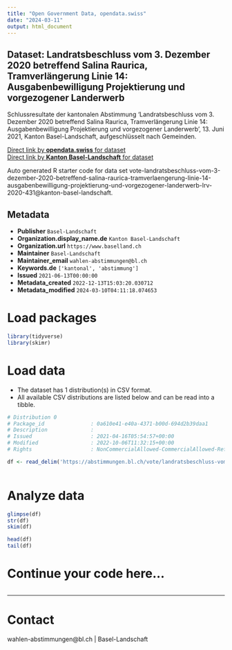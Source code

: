 ```yaml
---
title: "Open Government Data, opendata.swiss"
date: "2024-03-11"
output: html_document
---
```


## Dataset: Landratsbeschluss vom 3. Dezember 2020 betreffend Salina Raurica, Tramverlängerung Linie 14: Ausgabenbewilligung Projektierung und vorgezogener Landerwerb

Schlussresultate der kantonalen Abstimmung 'Landratsbeschluss vom 3. Dezember 2020 betreffend Salina Raurica, Tramverlängerung Linie 14: Ausgabenbewilligung Projektierung und vorgezogener Landerwerb ', 13. Juni 2021, Kanton Basel-Landschaft, aufgeschlüsselt nach Gemeinden.

[Direct link by **opendata.swiss** for dataset](https://opendata.swiss/de/dataset/landratsbeschluss-vom-3-dezember-2020-betreffend-salina-raurica-tramverlangerung-linie-14-ausga)<br>
[Direct link by **Kanton Basel-Landschaft** for dataset](https://abstimmungen.bl.ch/vote/landratsbeschluss-vom-3-dezember-2020-betreffend-salina-raurica-tramverlaengerung-linie-14-ausgabenbewilligung-projektierung-und-vorgezogener-landerwerb-lrv-2020-431/data)

Auto generated R starter code for data set vote-landratsbeschluss-vom-3-dezember-2020-betreffend-salina-raurica-tramverlaengerung-linie-14-ausgabenbewilligung-projektierung-und-vorgezogener-landerwerb-lrv-2020-431@kanton-basel-landschaft.

## Metadata

- **Publisher** `Basel-Landschaft`
- **Organization.display_name.de** `Kanton Basel-Landschaft`
- **Organization.url** `https://www.baselland.ch`
- **Maintainer** `Basel-Landschaft`
- **Maintainer_email** `wahlen-abstimmungen@bl.ch`
- **Keywords.de** `['kantonal', 'abstimmung']`
- **Issued** `2021-06-13T00:00:00`
- **Metadata_created** `2022-12-13T15:03:20.030712`
- **Metadata_modified** `2024-03-10T04:11:18.074653`


# Load packages

```r

library(tidyverse)
library(skimr)

```

# Load data

-   The dataset has 1 distribution(s) in CSV format.
-   All available CSV distributions are listed below and can be read into a tibble.

```r

# Distribution 0
# Package_id               : 0a610e41-e40a-4371-b00d-694d2b39daa1
# Description              : 
# Issued                   : 2021-04-16T05:54:57+00:00
# Modified                 : 2022-10-06T11:32:15+00:00
# Rights                   : NonCommercialAllowed-CommercialAllowed-ReferenceRequired

df <- read_delim('https://abstimmungen.bl.ch/vote/landratsbeschluss-vom-3-dezember-2020-betreffend-salina-raurica-tramverlaengerung-linie-14-ausgabenbewilligung-projektierung-und-vorgezogener-landerwerb-lrv-2020-431/data-csv')



```

# Analyze data

```r

glimpse(df)
str(df)
skim(df)

head(df)
tail(df)

```

# Continue your code here...

```r

```

------------------------------------------------------------------------

# Contact

wahlen-abstimmungen@bl.ch | Basel-Landschaft
